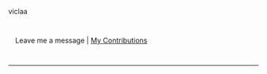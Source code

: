 viclaa
{{en/Archive/Community/Users/Userbox Scenarios Team}}

<div style="width: auto; margin: 1em auto 1em auto; border-style: none; text-align: left; padding: 1em;"> Leave me a message | [http://wiki.openttd.org/index.php?title=Special:Contributions&target=Sleepie My Contributions]</div>


----